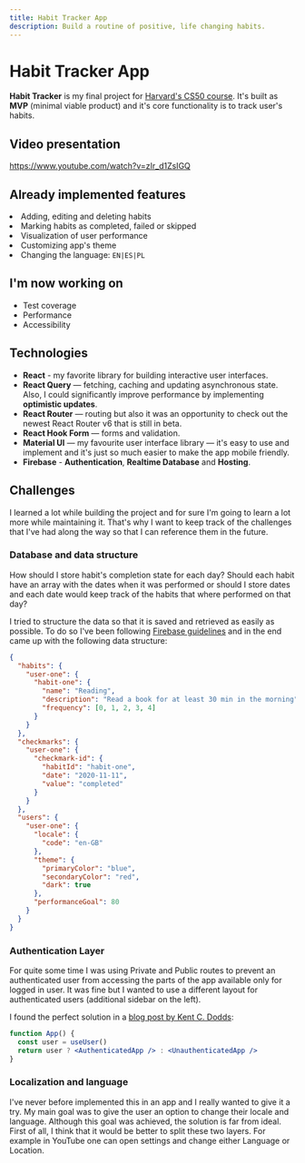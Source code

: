 ```yaml
---
title: Habit Tracker App
description: Build a routine of positive, life changing habits.
---
```



# Habit Tracker App

<ExternalLinks
  liveUrl="https://habit-tracker-293718.web.app"
  githubUrl="https://github.com/sitek94/habit-tracker-app"
/>

**Habit Tracker** is my final project for
[Harvard's CS50 course](https://www.edx.org/course/cs50s-introduction-to-computer-science).
It's built as **MVP** (minimal viable product) and it's core functionality is to
track user's habits.

## Video presentation

https://www.youtube.com/watch?v=zIr_d1ZsIGQ

## Already implemented features

<List>
  <Li check>Adding, editing and deleting habits</Li>
  <Li check>Marking habits as completed, failed or skipped</Li>
  <Li check>Visualization of user performance</Li>
  <Li check>Customizing app's theme</Li>
  <Li check>
    Changing the language: <code>EN|ES|PL</code>
  </Li>
</List>

## I'm now working on

- Test coverage
- Performance
- Accessibility

## Technologies

- **React** - my favorite library for building interactive user interfaces.
- **React Query** — fetching, caching and updating asynchronous state. Also, I
  could significantly improve performance by implementing **optimistic
  updates**.
- **React Router** — routing but also it was an opportunity to check out the
  newest React Router v6 that is still in beta.
- **React Hook Form** — forms and validation.
- **Material UI** — my favourite user interface library — it's easy to use and
  implement and it's just so much easier to make the app mobile friendly.
- **Firebase** - **Authentication**, **Realtime Database** and **Hosting**.

## Challenges

I learned a lot while building the project and for sure I'm going to learn a lot
more while maintaining it. That's why I want to keep track of the challenges
that I've had along the way so that I can reference them in the future.

### Database and data structure

How should I store habit's completion state for each day? Should each habit have
an array with the dates when it was performed or should I store dates and each
date would keep track of the habits that where performed on that day?

I tried to structure the data so that it is saved and retrieved as easily as
possible. To do so I've been following
[Firebase guidelines](https://firebase.google.com/docs/database/web/structure-data)
and in the end came up with the following data structure:

```json
{
  "habits": {
    "user-one": {
      "habit-one": {
        "name": "Reading",
        "description": "Read a book for at least 30 min in the morning",
        "frequency": [0, 1, 2, 3, 4]
      }
    }
  },
  "checkmarks": {
    "user-one": {
      "checkmark-id": {
        "habitId": "habit-one",
        "date": "2020-11-11",
        "value": "completed"
      }
    }
  },
  "users": {
    "user-one": {
      "locale": {
        "code": "en-GB"
      },
      "theme": {
        "primaryColor": "blue",
        "secondaryColor": "red",
        "dark": true
      },
      "performanceGoal": 80
    }
  }
}
```

### Authentication Layer

For quite some time I was using Private and Public routes to prevent an
authenticated user from accessing the parts of the app available only for logged
in user. It was fine but I wanted to use a different layout for authenticated
users (additional sidebar on the left).

I found the perfect solution in a
[blog post by Kent C. Dodds](https://kentcdodds.com/blog/authentication-in-react-applications):

```jsx
function App() {
  const user = useUser()
  return user ? <AuthenticatedApp /> : <UnauthenticatedApp />
}
```

### Localization and language

I've never before implemented this in an app and I really wanted to give it a
try. My main goal was to give the user an option to change their locale and
language. Although this goal was achieved, the solution is far from ideal. First
of all, I think that it would be better to split these two layers. For example
in YouTube one can open settings and change either Language or Location.
